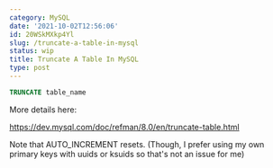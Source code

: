 ```yaml
---
category: MySQL
date: '2021-10-02T12:56:06'
id: 20WSkMXkp4Yl
slug: /truncate-a-table-in-mysql
status: wip
title: Truncate A Table In MySQL
type: post
---
```


```sql
TRUNCATE table_name
```

More details here:

https://dev.mysql.com/doc/refman/8.0/en/truncate-table.html


Note that AUTO_INCREMENT resets. (Though, I prefer using my own primary keys with uuids or ksuids so that's not an issue for me)